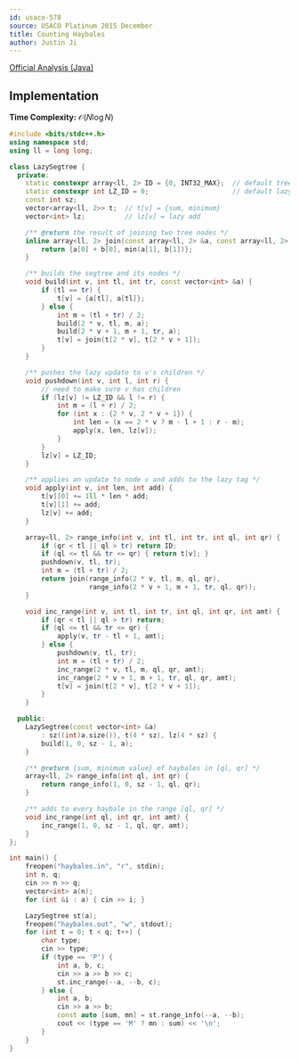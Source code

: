 ```yaml
---
id: usaco-578
source: USACO Platinum 2015 December
title: Counting Haybales
author: Justin Ji
---
```


[Official Analysis (Java)](https://usaco.org/current/data/sol_haybales_platinum_dec15.html)

## Implementation

**Time Complexity:** $\mathcal{O}(N\log{N})$

<LanguageSection>
<CPPSection>

```cpp
#include <bits/stdc++.h>
using namespace std;
using ll = long long;

class LazySegtree {
  private:
	static constexpr array<ll, 2> ID = {0, INT32_MAX};  // default tree value
	static constexpr int LZ_ID = 0;                     // default lazy value
	const int sz;
	vector<array<ll, 2>> t;  // t[v] = {sum, minimum}
	vector<int> lz;          // lz[v] = lazy add

	/** @return the result of joining two tree nodes */
	inline array<ll, 2> join(const array<ll, 2> &a, const array<ll, 2> &b) {
		return {a[0] + b[0], min(a[1], b[1])};
	}

	/** builds the segtree and its nodes */
	void build(int v, int tl, int tr, const vector<int> &a) {
		if (tl == tr) {
			t[v] = {a[tl], a[tl]};
		} else {
			int m = (tl + tr) / 2;
			build(2 * v, tl, m, a);
			build(2 * v + 1, m + 1, tr, a);
			t[v] = join(t[2 * v], t[2 * v + 1]);
		}
	}

	/** pushes the lazy update to v's children */
	void pushdown(int v, int l, int r) {
		// need to make sure v has children
		if (lz[v] != LZ_ID && l != r) {
			int m = (l + r) / 2;
			for (int x : {2 * v, 2 * v + 1}) {
				int len = (x == 2 * v ? m - l + 1 : r - m);
				apply(x, len, lz[v]);
			}
		}
		lz[v] = LZ_ID;
	}

	/** applies an update to node v and adds to the lazy tag */
	void apply(int v, int len, int add) {
		t[v][0] += 1ll * len * add;
		t[v][1] += add;
		lz[v] += add;
	}

	array<ll, 2> range_info(int v, int tl, int tr, int ql, int qr) {
		if (qr < tl || ql > tr) return ID;
		if (ql <= tl && tr <= qr) { return t[v]; }
		pushdown(v, tl, tr);
		int m = (tl + tr) / 2;
		return join(range_info(2 * v, tl, m, ql, qr),
		            range_info(2 * v + 1, m + 1, tr, ql, qr));
	}

	void inc_range(int v, int tl, int tr, int ql, int qr, int amt) {
		if (qr < tl || ql > tr) return;
		if (ql <= tl && tr <= qr) {
			apply(v, tr - tl + 1, amt);
		} else {
			pushdown(v, tl, tr);
			int m = (tl + tr) / 2;
			inc_range(2 * v, tl, m, ql, qr, amt);
			inc_range(2 * v + 1, m + 1, tr, ql, qr, amt);
			t[v] = join(t[2 * v], t[2 * v + 1]);
		}
	}

  public:
	LazySegtree(const vector<int> &a)
	    : sz((int)a.size()), t(4 * sz), lz(4 * sz) {
		build(1, 0, sz - 1, a);
	}

	/** @return {sum, minimum value} of haybales in [ql, qr] */
	array<ll, 2> range_info(int ql, int qr) {
		return range_info(1, 0, sz - 1, ql, qr);
	}

	/** adds to every haybale in the range [ql, qr] */
	void inc_range(int ql, int qr, int amt) {
		inc_range(1, 0, sz - 1, ql, qr, amt);
	}
};

int main() {
	freopen("haybales.in", "r", stdin);
	int n, q;
	cin >> n >> q;
	vector<int> a(n);
	for (int &i : a) { cin >> i; }

	LazySegtree st(a);
	freopen("haybales.out", "w", stdout);
	for (int t = 0; t < q; t++) {
		char type;
		cin >> type;
		if (type == 'P') {
			int a, b, c;
			cin >> a >> b >> c;
			st.inc_range(--a, --b, c);
		} else {
			int a, b;
			cin >> a >> b;
			const auto [sum, mn] = st.range_info(--a, --b);
			cout << (type == 'M' ? mn : sum) << '\n';
		}
	}
}
```

</CPPSection>
</LanguageSection>

